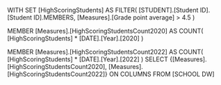 WITH
SET [HighScoringStudents] AS
  FILTER(
    [STUDENT].[Student ID].[Student ID].MEMBERS,
    [Measures].[Grade point average] > 4.5
  )

MEMBER [Measures].[HighScoringStudentsCount2020] AS
  COUNT(
    [HighScoringStudents] * [DATE].[Year].[2020]
  )

MEMBER [Measures].[HighScoringStudentsCount2022] AS
  COUNT(
    [HighScoringStudents] * [DATE].[Year].[2022]
  )
SELECT
  {[Measures].[HighScoringStudentsCount2020],
  [Measures].[HighScoringStudentsCount2022]} ON COLUMNS
FROM
  [SCHOOL DW]